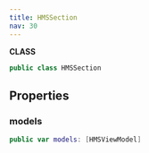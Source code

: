 ```yaml
---
title: HMSSection
nav: 30
---
```


**CLASS**

```swift
public class HMSSection
```

## Properties

### models

```swift
public var models: [HMSViewModel]
```
